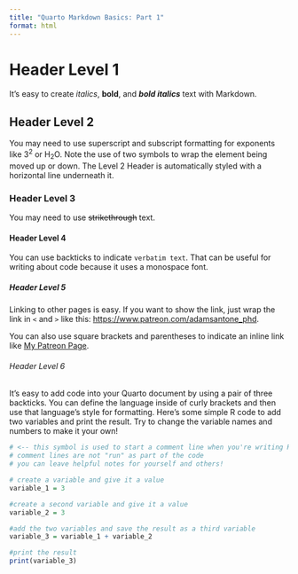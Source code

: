 ---
title: "Quarto Markdown Basics: Part 1"
format: html
---

<!--- this is a comment --->

# Header Level 1

It's easy to create *italics*, **bold**, and ***bold italics*** text with Markdown.

## Header Level 2

You may need to use superscript and subscript formatting for exponents like 3^2^ or H~2~O. Note the use of two symbols to wrap the element being moved up or down. The Level 2 Header is automatically styled with a horizontal line underneath it.

### Header Level 3

You may need to use ~~strikethrough~~ text.

#### Header Level 4

You can use backticks to indicate `verbatim text`. That can be useful for writing about code because it uses a monospace font.

##### Header Level 5

Linking to other pages is easy. If you want to show the link, just wrap the link in `<` and `>` like this: <https://www.patreon.com/adamsantone_phd>.

You can also use square brackets and parentheses to indicate an inline link like [My Patreon Page](https://www.patreon.com/adamsantone_phd).

###### Header Level 6

It's easy to add code into your Quarto document by using a pair of three backticks. You can define the language inside of curly brackets and then use that language's style for formatting. Here's some simple R code to add two variables and print the result. Try to change the variable names and numbers to make it your own!

```{r}
# <-- this symbol is used to start a comment line when you're writing R code
# comment lines are not "run" as part of the code 
# you can leave helpful notes for yourself and others! 

# create a variable and give it a value
variable_1 = 3

#create a second variable and give it a value
variable_2 = 3

#add the two variables and save the result as a third variable
variable_3 = variable_1 + variable_2

#print the result
print(variable_3)
```
